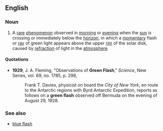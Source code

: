 ==English==

===Noun===
{{wikipedia}}
{{en-noun|sg=[[green]] [[flash]]|es}}

# {{context|meteorology|astronomy}} A [[rare]] [[phenomenon]] observed in [[morning]] or [[evening]] when the [[sun]] is crossing or immediately below the [[horizon]], in which a [[momentary]] flash or [[ray]] of green light appears above the upper [[rim]] of the solar disk, caused by [[refraction]] of light in the [[atmosphere]].

====Quotations====
*'''1929''', J. A. Fleming, "Observations of '''Green Flash'''," ''Science'', New Series, vol. 69, no. 1785, p. 298,
*:Frank T. Davies, physicist on board the ''City of New York'', en route to the Antarctic regions with Byrd Antarctic Expedition, reports as follows on a '''green flash''' observed off Bermuda on the evening of August 29, 1928.

===See also===
*[[blue flash]]